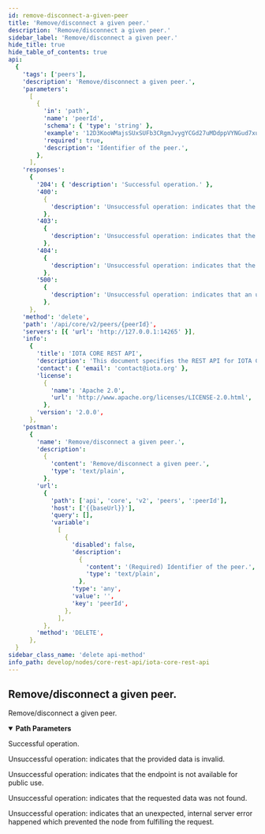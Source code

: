 ```yaml
---
id: remove-disconnect-a-given-peer
title: 'Remove/disconnect a given peer.'
description: 'Remove/disconnect a given peer.'
sidebar_label: 'Remove/disconnect a given peer.'
hide_title: true
hide_table_of_contents: true
api:
  {
    'tags': ['peers'],
    'description': 'Remove/disconnect a given peer.',
    'parameters':
      [
        {
          'in': 'path',
          'name': 'peerId',
          'schema': { 'type': 'string' },
          'example': '12D3KooWMajsSUxSUFb3CRgmJvygYCGd27uMDdppVYNGud7xuKG5',
          'required': true,
          'description': 'Identifier of the peer.',
        },
      ],
    'responses':
      {
        '204': { 'description': 'Successful operation.' },
        '400':
          {
            'description': 'Unsuccessful operation: indicates that the provided data is invalid.',
          },
        '403':
          {
            'description': 'Unsuccessful operation: indicates that the endpoint is not available for public use.',
          },
        '404':
          {
            'description': 'Unsuccessful operation: indicates that the requested data was not found.',
          },
        '500':
          {
            'description': 'Unsuccessful operation: indicates that an unexpected, internal server error happened which prevented the node from fulfilling the request.',
          },
      },
    'method': 'delete',
    'path': '/api/core/v2/peers/{peerId}',
    'servers': [{ 'url': 'http://127.0.0.1:14265' }],
    'info':
      {
        'title': 'IOTA CORE REST API',
        'description': 'This document specifies the REST API for IOTA CORE node software.',
        'contact': { 'email': 'contact@iota.org' },
        'license':
          {
            'name': 'Apache 2.0',
            'url': 'http://www.apache.org/licenses/LICENSE-2.0.html',
          },
        'version': '2.0.0',
      },
    'postman':
      {
        'name': 'Remove/disconnect a given peer.',
        'description':
          {
            'content': 'Remove/disconnect a given peer.',
            'type': 'text/plain',
          },
        'url':
          {
            'path': ['api', 'core', 'v2', 'peers', ':peerId'],
            'host': ['{{baseUrl}}'],
            'query': [],
            'variable':
              [
                {
                  'disabled': false,
                  'description':
                    {
                      'content': '(Required) Identifier of the peer.',
                      'type': 'text/plain',
                    },
                  'type': 'any',
                  'value': '',
                  'key': 'peerId',
                },
              ],
          },
        'method': 'DELETE',
      },
  }
sidebar_class_name: 'delete api-method'
info_path: develop/nodes/core-rest-api/iota-core-rest-api
---
```



## Remove/disconnect a given peer.

Remove/disconnect a given peer.

<details style={{"marginBottom":"1rem"}} data-collapsed={false} open={true}><summary style={{}}><strong>Path Parameters</strong></summary><div><ul><ParamsItem className={"paramsItem"} param={{"in":"path","name":"peerId","schema":{"type":"string"},"example":"12D3KooWMajsSUxSUFb3CRgmJvygYCGd27uMDdppVYNGud7xuKG5","required":true,"description":"Identifier of the peer."}}></ParamsItem></ul></div></details><div><ApiTabs><TabItem label={"204"} value={"204"}><div>

Successful operation.

</div><div></div></TabItem><TabItem label={"400"} value={"400"}><div>

Unsuccessful operation: indicates that the provided data is invalid.

</div><div></div></TabItem><TabItem label={"403"} value={"403"}><div>

Unsuccessful operation: indicates that the endpoint is not available for public use.

</div><div></div></TabItem><TabItem label={"404"} value={"404"}><div>

Unsuccessful operation: indicates that the requested data was not found.

</div><div></div></TabItem><TabItem label={"500"} value={"500"}><div>

Unsuccessful operation: indicates that an unexpected, internal server error happened which prevented the node from fulfilling the request.

</div><div></div></TabItem></ApiTabs></div>
